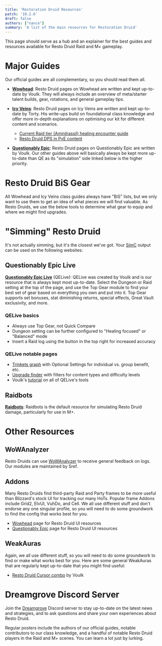 ```yaml
---
title: 'Restoration Druid Resources'
patch: '10.2.6'
draft: false
authors: ["nance"]
summary: 'A list of the main resources for Restoration Druid'
---
```


This page should serve as a hub and an explainer for the best guides and resources available for Resto Druid Raid and M+ gameplay.

# Major Guides

Our official guides are all complementary, so you should read them all.

- **[Wowhead](https://www.wowhead.com/guide/classes/druid/restoration/overview-pve-healer)**: Resto Druid pages on Wowhead are written and kept up-to-date by Voulk. They will always include an overview of meta/starter talent builds, gear, rotations, and general gameplay tips. 

- **[Icy Veins](https://www.icy-veins.com/wow/restoration-druid-pve-healing-guide)**: Resto Druid pages on Icy Veins are written and kept up-to-date by Torty. His write-ups build on foundational class knowledge and offer more in-depth explanations on optimising our kit for different content and scenarios.
  - [Current Raid tier (Amirdrassil) healing encounter guide](https://www.icy-veins.com/wow/restoration-druid-pve-healing-amirdrassil-raid-guide)
  - [Resto Druid DPS in PvE content](https://www.icy-veins.com/wow/restoration-druid-pve-dps-guide)

- **[Questionably Epic](https://questionablyepic.com/restodruid-sheet/)**: Resto Druid pages on Questionably Epic are written by Voulk. Our other guides above will basically always be kept more up-to-date than QE as its "simulation" side linked below is the higher priority.

# Resto Druid BiS Gear

All Wowhead and Icy Veins class guides always have "BiS" lists, but we only want to use them to get an idea of what pieces we will find valuable. As Resto Druids, we use the below tools to determine what gear to equip and where we might find upgrades.

# "Simming" Resto Druid

It's not actually simming, but it's the closest we've got. Your [SimC](https://www.curseforge.com/wow/addons/simulationcraft) output can be used on the following websites:

## Questionably Epic Live

**[Questionably Epic Live](https://questionablyepic.com/live/)** (QELive): QELive was created by Voulk and is our resource that is always kept most up-to-date. Select the Dungeon or Raid setting at the top of the page, and use the Top Gear module to find your best set of gear based on everything you own and put into it. Top Gear supports set bonuses, stat diminishing returns, special effects, Great Vault exclusivity, and more.

### QELive basics
  - Always use Top Gear, not Quick Compare
  - Dungeon setting can be further configured to "Healing focused" or "Balanced" mode
  - Insert a Raid log using the button in the top right for increased accuracy

### QELive notable pages
  - [Trinkets graph](https://questionablyepic.com/live/trinkets) with Optional Settings for individual vs. group benefit, etc.
  - [Upgrade finder](https://questionablyepic.com/live/upgradeFinder) with filters for content types and difficulty levels
  - Voulk's [tutorial](https://www.wowhead.com/guide/how-to-use-qe-live-tool-guide) on all of QELive's tools

## Raidbots

**[Raidbots](https://www.raidbots.com/simbot/)**: Raidbots is the default resource for simulating Resto Druid damage, particularly for use in M+.

# Other Resources

## WoWAnalyzer

Resto Druids can use [WoWAnalyzer](https://wowanalyzer.com/) to receive general feedback on logs. Our modules are maintained by Sref.

## Addons

Many Resto Druids find third-party Raid and Party frames to be more useful than Blizzard's stock UI for tracking our many HoTs. Popular frame Addons include Grid2, ElvUI, VuhDo, and Cell. We all use different stuff and don't endorse any one singular profile, so you will need to do some groundwork to find the config that works best for you.

  - [Wowhead](https://www.wowhead.com/guide/classes/druid/restoration/best-weakauras-macros-addons) page for Resto Druid UI resources
  - [Questionably Epic](https://questionablyepic.com/restodruid-interface/) page for Resto Druid UI resources

## WeakAuras

Again, we all use different stuff, so you will need to do some groundwork to find or make what works best for you. Here are some general WeakAuras that are regularly kept up-to-date that you might find useful:

  - [Resto Druid Cursor combo](https://wago.io/cursorcombo) by Voulk

# Dreamgrove Discord Server
  Join the [Dreamgrove](https://discord.gg/dreamgrove) Discord server to stay up-to-date on the latest news and strategies, and to ask questions and share your own experiences about Resto Druid. 

  Regular posters include the authors of our official guides, notable contributors to our class knowledge, and a handful of notable Resto Druid players in the Raid and M+ scenes. You can learn a lot just by lurking.
